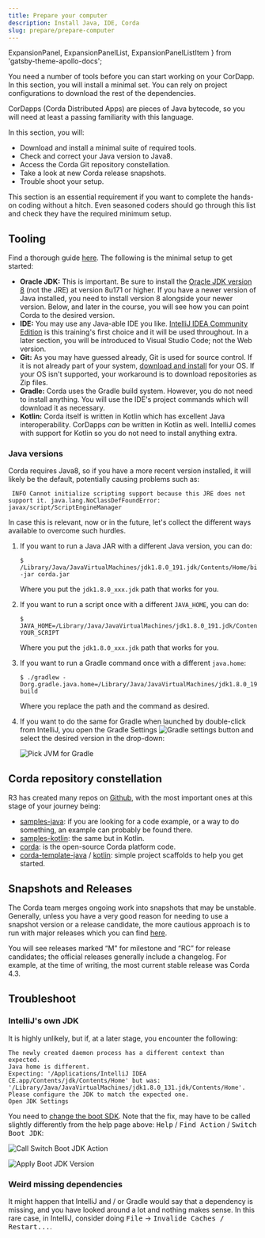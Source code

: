 ```yaml
---
title: Prepare your computer
description: Install Java, IDE, Corda
slug: prepare/prepare-computer
---
```


  ExpansionPanel,
  ExpansionPanelList,
  ExpansionPanelListItem
} from 'gatsby-theme-apollo-docs';

You need a number of tools before you can start working on your CorDapp. In this section, you will install a minimal set. You can rely on project configurations to download the rest of the dependencies.

CorDapps (Corda Distributed Apps) are pieces of Java bytecode, so you will need at least a passing familiarity with this language.

In this section, you will:

- Download and install a minimal suite of required tools.
- Check and correct your Java version to Java8.
- Access the Corda Git repository constellation.
- Take a look at new Corda release snapshots.
- Trouble shoot your setup.

This section is an essential requirement if you want to complete the hands-on coding without a hitch. Even seasoned coders should go through this list and check they have the required minimum setup.

## Tooling

Find a thorough guide [here](https://docs.corda.net/docs/corda-os/4.3/getting-set-up.html). The following is the minimal setup to get started:

- **Oracle JDK:** This is important. Be sure to install the [Oracle JDK version 8](https://www.oracle.com/java/technologies/javase/javase-jdk8-downloads.html) (not the JRE) at version 8u171 or higher. If you have a newer version of Java installed, you need to install version 8 alongside your newer version. Below, and later in the course, you will see how you can point Corda to the desired version.
- **IDE:** You may use any Java-able IDE you like. [IntelliJ IDEA Community Edition](https://www.jetbrains.com/idea/download/#section=mac) is this training's first choice and it will be used throughout. In a later section, you will be introduced to Visual Studio Code; not the Web version.
- **Git:** As you may have guessed already, Git is used for source control. If it is not already part of your system, [download and install](https://git-scm.com/downloads) for your OS. If your OS isn't supported, your workaround is to download repositories as Zip files.
- **Gradle:** Corda uses the Gradle build system. However, you do not need to install anything. You will use the IDE's project commands which will download it as necessary.
- **Kotlin:** Corda itself is written in Kotlin which has excellent Java interoperability. CorDapps _can_ be written in Kotlin as well. IntelliJ comes with support for Kotlin so you do not need to install anything extra.

### Java versions

Corda requires Java8, so if you have a more recent version installed, it will likely be the default, potentially causing problems such as:

```
 INFO Cannot initialize scripting support because this JRE does not support it. java.lang.NoClassDefFoundError: javax/script/ScriptEngineManager
```
In case this is relevant, now or in the future, let's collect the different ways available to overcome such hurdles.

1. If you want to run a Java JAR with a different Java version, you can do:

    ```shell
    $ /Library/Java/JavaVirtualMachines/jdk1.8.0_191.jdk/Contents/Home/bin/java -jar corda.jar
    ```
    Where you put the `jdk1.8.0_xxx.jdk` path that works for you.
2. If you want to run a script once with a different `JAVA_HOME`, you can do:

    ```shell
    $ JAVA_HOME=/Library/Java/JavaVirtualMachines/jdk1.8.0_191.jdk/Contents/Home YOUR_SCRIPT
    ```
    Where you put the `jdk1.8.0_xxx.jdk` path that works for you.
3. If you want to run a Gradle command once with a different `java.home`:

    ```shell
    $ ./gradlew -Dorg.gradle.java.home=/Library/Java/JavaVirtualMachines/jdk1.8.0_191.jdk/Contents/Home build
    ```
    Where you replace the path and the command as desired.
4. If you want to do the same for Gradle when launched by double-click from IntelliJ, you open the Gradle Settings ![Gradle settings button](images/gradle_settings_button.png) and select the desired version in the drop-down:

    ![Pick JVM for Gradle](images/pick_jvm_for_gradle.png)

## Corda repository constellation

R3 has created many repos on [Github](https://github.com/corda), with the most important ones at this stage of your journey being:

- [samples-java](https://github.com/corda/samples-java): if you are looking for a code example, or a way to do something, an example can probably be found there.
- [samples-kotlin](https://github.com/corda/samples-kotlin): the same but in Kotlin.
- [corda](https://github.com/corda/corda/): is the open-source Corda platform code.
- [corda-template-java](https://github.com/corda/cordapp-template-java) / [kotlin](https://github.com/corda/cordapp-template-kotlin): simple project scaffolds to help you get started.

## Snapshots and Releases

The Corda team merges ongoing work into snapshots that may be unstable. Generally, unless you have a very good reason for needing to use a snapshot version or a release candidate, the more cautious approach is to run with major releases which you can find [here](https://github.com/corda/corda/releases).

You will see releases marked “M” for milestone and “RC” for release candidates; the official releases generally include a changelog. For example, at the time of writing, the most current stable release was Corda 4.3.

## Troubleshoot

### IntelliJ's own JDK

It is highly unlikely, but if, at a later stage, you encounter the following:

```
The newly created daemon process has a different context than expected.
Java home is different.
Expecting: '/Applications/IntelliJ IDEA CE.app/Contents/jdk/Contents/Home' but was: '/Library/Java/JavaVirtualMachines/jdk1.8.0_131.jdk/Contents/Home'.
Please configure the JDK to match the expected one.
Open JDK Settings
```
You need to [change the boot SDK](https://intellij-support.jetbrains.com/hc/en-us/articles/206544879-Selecting-the-JDK-version-the-IDE-will-run-under). Note that the fix, may have to be called slightly differently from the help page above: <kbd>Help</kbd> / <kbd>Find Action</kbd> / <kbd>Switch Boot JDK</kbd>:

![Call Switch Boot JDK Action](images/switch_boot_jdk_1.png)

![Apply Boot JDK Version](images/switch_boot_jdk_2.png)

### Weird missing dependencies

It might happen that IntelliJ and&nbsp;/ or Gradle would say that a dependency is missing, and you have looked around a lot and nothing makes sense. In this rare case, in IntelliJ, consider doing <kbd>File</kbd> -> <kbd>Invalide Caches / Restart...</kbd>.
